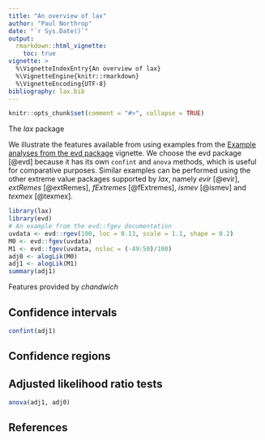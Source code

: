 ```yaml
---
title: "An overview of lax"
author: "Paul Northrop"
date: "`r Sys.Date()`"
output: 
  rmarkdown::html_vignette:
    toc: true
vignette: >
  %\VignetteIndexEntry{An overview of lax}
  %\VignetteEngine{knitr::rmarkdown}
  %\VignetteEncoding{UTF-8}
bibliography: lax.bib
---
```


```r
knitr::opts_chunk$set(comment = "#>", collapse = TRUE)
```

The *lax* package

We illustrate the features available from using examples from the [Example analyses from the evd package](evd-vignette.html) vignette.  We choose the evd package [@evd] because it has its own `confint` and `anova` methods, which is useful for comparative purposes.  Similar examples can be performed using the other extreme value packages supported by *lax*, namely *evir* [@evir], *extRemes* [@extRemes], *fExtremes* [@fExtremes], *ismev* [@ismev] and *texmex* [@texmex].

```r
library(lax)
library(evd)
# An example from the evd::fgev documentation
uvdata <- evd::rgev(100, loc = 0.13, scale = 1.1, shape = 0.2)
M0 <- evd::fgev(uvdata)
M1 <- evd::fgev(uvdata, nsloc = (-49:50)/100)
adj0 <- alogLik(M0)
adj1 <- alogLik(M1)
summary(adj1)
```

Features provided by *chandwich*

## Confidence intervals

```r
confint(adj1)
```

## Confidence regions

## Adjusted likelihood ratio tests

```r
anova(adj1, adj0)
```


## References

<script type="text/x-mathjax-config">
   MathJax.Hub.Config({  "HTML-CSS": { minScaleAdjust: 125, availableFonts: [] }  });
</script>

